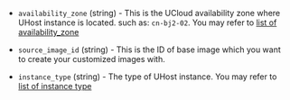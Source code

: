<!-- Code generated from the comments of the RunConfig struct in builder/ucloud/common/run_config.go; DO NOT EDIT MANUALLY -->

-   `availability_zone` (string) - This is the UCloud availability zone where UHost instance is located. such as: `cn-bj2-02`.
    You may refer to [list of availability_zone](https://docs.ucloud.cn/api/summary/regionlist)
    
-   `source_image_id` (string) - This is the ID of base image which you want to create your customized images with.
    
-   `instance_type` (string) - The type of UHost instance.
    You may refer to [list of instance type](https://docs.ucloud.cn/compute/terraform/specification/instance)
    